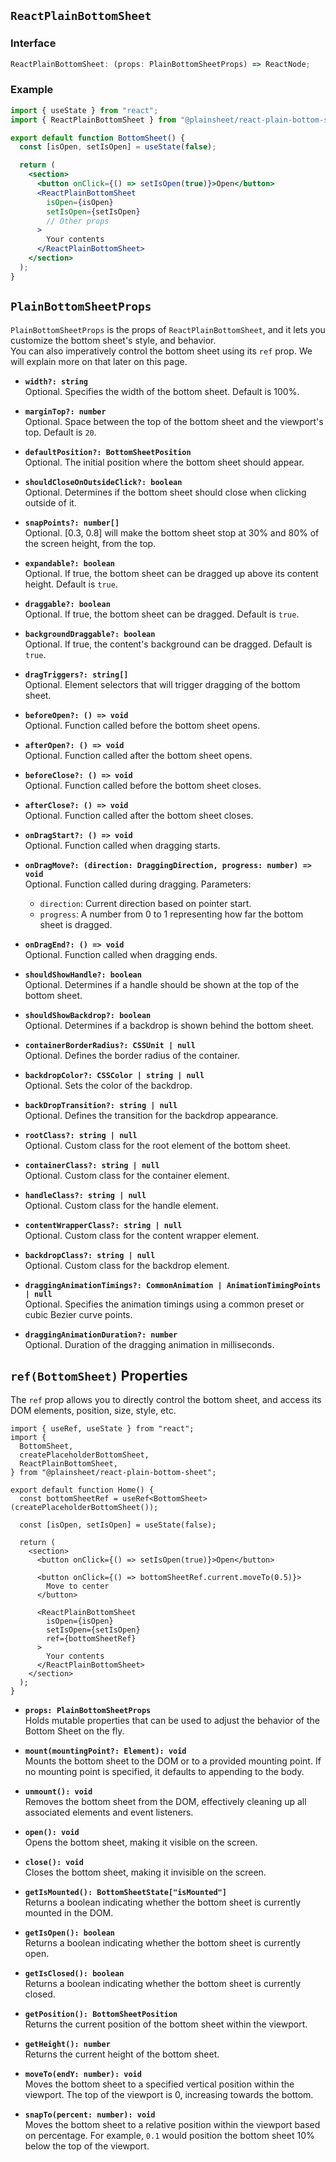 ## `ReactPlainBottomSheet`

### Interface

```ts
ReactPlainBottomSheet: (props: PlainBottomSheetProps) => ReactNode;
```

### Example

```jsx /ReactPlainBottomSheet/ copy
import { useState } from "react";
import { ReactPlainBottomSheet } from "@plainsheet/react-plain-bottom-sheet";

export default function BottomSheet() {
  const [isOpen, setIsOpen] = useState(false);

  return (
    <section>
      <button onClick={() => setIsOpen(true)}>Open</button>
      <ReactPlainBottomSheet
        isOpen={isOpen}
        setIsOpen={setIsOpen}
        // Other props
      >
        Your contents
      </ReactPlainBottomSheet>
    </section>
  );
}
```

## `PlainBottomSheetProps`

`PlainBottomSheetProps` is the props of `ReactPlainBottomSheet`, and it lets you customize the bottom sheet's style, and behavior.  
You can also imperatively control the bottom sheet using its `ref` prop. We will explain more on that later on this page.

- **`width?: string`**  
  Optional. Specifies the width of the bottom sheet. Default is 100%.

- **`marginTop?: number`**  
  Optional. Space between the top of the bottom sheet and the viewport's top. Default is `20`.

- **`defaultPosition?: BottomSheetPosition`**  
  Optional. The initial position where the bottom sheet should appear.

- **`shouldCloseOnOutsideClick?: boolean`**  
  Optional. Determines if the bottom sheet should close when clicking outside of it.

- **`snapPoints?: number[]`**  
  Optional. [0.3, 0.8] will make the bottom sheet stop at 30% and 80% of the screen height, from the top.

- **`expandable?: boolean`**  
  Optional. If true, the bottom sheet can be dragged up above its content height. Default is `true`.

- **`draggable?: boolean`**  
  Optional. If true, the bottom sheet can be dragged. Default is `true`.

- **`backgroundDraggable?: boolean`**  
  Optional. If true, the content's background can be dragged. Default is `true`.

- **`dragTriggers?: string[]`**  
  Optional. Element selectors that will trigger dragging of the bottom sheet.

- **`beforeOpen?: () => void`**  
  Optional. Function called before the bottom sheet opens.

- **`afterOpen?: () => void`**  
  Optional. Function called after the bottom sheet opens.

- **`beforeClose?: () => void`**  
  Optional. Function called before the bottom sheet closes.

- **`afterClose?: () => void`**  
  Optional. Function called after the bottom sheet closes.

- **`onDragStart?: () => void`**  
  Optional. Function called when dragging starts.

- **`onDragMove?: (direction: DraggingDirection, progress: number) => void`**  
  Optional. Function called during dragging. Parameters:

  - `direction`: Current direction based on pointer start.
  - `progress`: A number from 0 to 1 representing how far the bottom sheet is dragged.

- **`onDragEnd?: () => void`**  
  Optional. Function called when dragging ends.

- **`shouldShowHandle?: boolean`**  
  Optional. Determines if a handle should be shown at the top of the bottom sheet.

- **`shouldShowBackdrop?: boolean`**  
  Optional. Determines if a backdrop is shown behind the bottom sheet.

- **`containerBorderRadius?: CSSUnit | null`**  
  Optional. Defines the border radius of the container.

- **`backdropColor?: CSSColor | string | null`**  
  Optional. Sets the color of the backdrop.

- **`backDropTransition?: string | null`**  
  Optional. Defines the transition for the backdrop appearance.

- **`rootClass?: string | null`**  
  Optional. Custom class for the root element of the bottom sheet.

- **`containerClass?: string | null`**  
  Optional. Custom class for the container element.

- **`handleClass?: string | null`**  
  Optional. Custom class for the handle element.

- **`contentWrapperClass?: string | null`**  
  Optional. Custom class for the content wrapper element.

- **`backdropClass?: string | null`**  
  Optional. Custom class for the backdrop element.

- **`draggingAnimationTimings?: CommonAnimation | AnimationTimingPoints | null`**  
  Optional. Specifies the animation timings using a common preset or cubic Bezier curve points.

- **`draggingAnimationDuration?: number`**  
  Optional. Duration of the dragging animation in milliseconds.

## `ref(BottomSheet)` Properties

The `ref` prop allows you to directly control the bottom sheet,
and access its DOM elements, position, size, style, etc.

```tsx /bottomSheetRef/ copy
import { useRef, useState } from "react";
import {
  BottomSheet,
  createPlaceholderBottomSheet,
  ReactPlainBottomSheet,
} from "@plainsheet/react-plain-bottom-sheet";

export default function Home() {
  const bottomSheetRef = useRef<BottomSheet>(createPlaceholderBottomSheet());

  const [isOpen, setIsOpen] = useState(false);

  return (
    <section>
      <button onClick={() => setIsOpen(true)}>Open</button>

      <button onClick={() => bottomSheetRef.current.moveTo(0.5)}>
        Move to center
      </button>

      <ReactPlainBottomSheet
        isOpen={isOpen}
        setIsOpen={setIsOpen}
        ref={bottomSheetRef}
      >
        Your contents
      </ReactPlainBottomSheet>
    </section>
  );
}
```

- **`props: PlainBottomSheetProps`**  
  Holds mutable properties that can be used to adjust the behavior of the Bottom Sheet on the fly.

- **`mount(mountingPoint?: Element): void`**  
  Mounts the bottom sheet to the DOM or to a provided mounting point. If no mounting point is specified, it defaults to appending to the body.

- **`unmount(): void`**  
  Removes the bottom sheet from the DOM, effectively cleaning up all associated elements and event listeners.

- **`open(): void`**  
  Opens the bottom sheet, making it visible on the screen.

- **`close(): void`**  
  Closes the bottom sheet, making it invisible on the screen.

- **`getIsMounted(): BottomSheetState["isMounted"]`**  
  Returns a boolean indicating whether the bottom sheet is currently mounted in the DOM.

- **`getIsOpen(): boolean`**  
  Returns a boolean indicating whether the bottom sheet is currently open.

- **`getIsClosed(): boolean`**  
  Returns a boolean indicating whether the bottom sheet is currently closed.

- **`getPosition(): BottomSheetPosition`**  
  Returns the current position of the bottom sheet within the viewport.

- **`getHeight(): number`**  
  Returns the current height of the bottom sheet.

- **`moveTo(endY: number): void`**  
  Moves the bottom sheet to a specified vertical position within the viewport. The top of the viewport is 0, increasing towards the bottom.

- **`snapTo(percent: number): void`**  
  Moves the bottom sheet to a relative position within the viewport based on percentage. For example, `0.1` would position the bottom sheet 10% below the top of the viewport.
